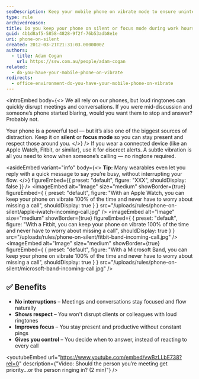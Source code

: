 ```yaml
---
seoDescription: Keep your mobile phone on vibrate mode to ensure uninterrupted work and conversations while minimizing distractions.
type: rule
archivedreason:
title: Do you keep your phone on silent or focus mode during work hours?
guid: 4b1d8af5-5858-4828-9f2f-76b53adb8e1e
uri: phone-on-silent
created: 2012-03-21T21:31:03.0000000Z
authors:
  - title: Adam Cogan
    url: https://ssw.com.au/people/adam-cogan
related:
  - do-you-have-your-mobile-phone-on-vibrate
redirects:
  - office-environment-do-you-have-your-mobile-phone-on-vibrate
---
```


<introEmbed
  body={<>
We all rely on our phones, but loud ringtones can quickly disrupt meetings and conversations. If you were mid-discussion and someone’s phone started blaring, would you want them to stop and answer? Probably not.

Your phone is a powerful tool — but it’s also one of the biggest sources of distraction. Keep it on **silent** or **focus mode** so you can stay present and respect those around you.
  </>}
/>
If you wear a connected device (like an Apple Watch, Fitbit, or similar), use it for discreet alerts. A subtle vibration is all you need to know when someone’s calling — no ringtone required.

<asideEmbed
  variant="info"
  body={<>
    **Tip:** Many wearables even let you reply with a quick message to say you’re busy, without interrupting your flow.
  </>}
  figureEmbed={{
    preset: "default",
    figure: "XXX",
    shouldDisplay: false
  }}
/>
<imageEmbed
  alt="Image"
  size="medium"
  showBorder={true}
  figureEmbed={ {
    preset: "default",
    figure: "With an Apple Watch, you can keep your phone on vibrate 100% of the time and never have to worry about missing a call",
    shouldDisplay: true
  } }
  src="/uploads/rules/phone-on-silent/apple-iwatch-incoming-call.jpg"
/>
<imageEmbed
  alt="Image"
  size="medium"
  showBorder={true}
  figureEmbed={ {
    preset: "default",
    figure: "With a Fitbit, you can keep your phone on vibrate 100% of the time and never have to worry about missing a call",
    shouldDisplay: true
  } }
  src="/uploads/rules/phone-on-silent/fitbit-band-incoming-call.jpg"
/>
<imageEmbed
  alt="Image"
  size="medium"
  showBorder={true}
  figureEmbed={ {
    preset: "default",
    figure: "With a Microsoft Band, you can keep your phone on vibrate 100% of the time and never have to worry about missing a call",
    shouldDisplay: true
  } }
  src="/uploads/rules/phone-on-silent/microsoft-band-incoming-call.jpg"
/>

## ✅ Benefits

* **No interruptions** – Meetings and conversations stay focused and flow naturally
* **Shows respect** – You won't disrupt clients or colleagues with loud ringtones
* **Improves focus** – You stay present and productive without constant pings
* **Gives you control** – You decide when to answer, instead of reacting to every call

<youtubeEmbed url="https://www.youtube.com/embed/vwBzLLbE738?rel=0" description={"Video: Should the person you’re meeting get priority...or the person ringing in? (2 min)"} />